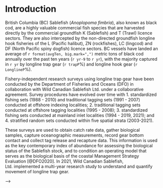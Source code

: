 # Introduction {#sec:introduction}

British Columbia (BC) Sablefish (*Anoplopoma fimbria*), also known as black cod, are a highly valuable commercial fish species that are harvested directly by the commercial groundfish K (Sablefish) and T (Trawl) licence sectors.  They are also intercepted by the non-directed groundfish longline hook fisheries of the L (Pacific halibut), ZN (rockfishes), LC (lingcod) and DF (North Pacific spiny dogfish) licence sectors.  BC vessels have landed an average of `r format(avgTen, big.mark=",")` metric tons of black cod annually over the past ten years (`r yr-9` to `r yr`),  with the majority captured in `r yr` by longline trap gear (`r trapP`\%) and longline hook gear (`r LonglineP`\%).

Fishery-independent research surveys using longline trap gear have been conducted by the Department of Fisheries and Oceans (DFO) in collaboration with Wild Canadian Sablefish Ltd. under a collaborative agreement. Survey procedures have evolved over time with 1. standardized fishing sets (1988 - 2010) and traditional tagging sets (1991 - 2007) conducted at offshore indexing localities; 2. traditional tagging sets conducted at offshore tagging localities (1995 - 2008); 3. standardized fishing sets conducted at mainland inlet localities (1994 - 2019, 2021); and 4. stratified random sets conducted within five spatial strata (2003-2021).  

These surveys are used to obtain catch rate data, gather biological samples, capture oceanographic measurements, record gear bottom contact and collect tag release and recapture data. This information is used as the key contemporary index of abundance for assessing the biological status of the Sablefish stock, and to condition an operating model that serves as the biological basis of the coastal Management Strategy Evaluation [@DFO2020]. In 2021, Wild Canadian Sablefish, Ltd. implemented a multi-year research study to understand and quantify movement of longline trap gear.

  
\clearpage

-->


